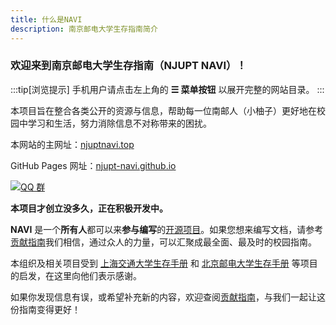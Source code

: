 ```yaml
---
title: 什么是NAVI
description: 南京邮电大学生存指南简介
---
```


### 欢迎来到南京邮电大学生存指南（NJUPT NAVI）！

<div class="mobile-only">

:::tip[浏览提示]
手机用户请点击左上角的 **☰ 菜单按钮** 以展开完整的网站目录。
:::

</div>

本项目旨在整合各类公开的资源与信息，帮助每一位南邮人（小柚子）更好地在校园中学习和生活，努力消除信息不对称带来的困扰。

本网站的主网址：[njuptnavi.top](https://njuptnavi.top/)

GitHub Pages 网址：[njupt-navi.github.io](https://njupt-navi.github.io/)

[![QQ 群](https://img.shields.io/badge/用户交流群-Join-blue.svg?style=flat-square&logo=qq&logoColor=white)](https://qm.qq.com/q/IuQ1YLBOMg)


<CardGrid>
    <LinkCard title="前往目录" href="/freshman/welcome#内容导航" />
</CardGrid>

**本项目才创立没多久，正在积极开发中。**

**NAVI** 是一个**所有人**都可以来**参与编写**的[开源项目](https://github.com/NJUPT-NAVI/NJUPT-Survival-Guide)。如果您想来编写文档，请参考[贡献指南](/contribution/contribution)我们相信，通过众人的力量，可以汇聚成最全面、最及时的校园指南。

本组织及相关项目受到 [上海交通大学生存手册](https://survivesjtu.gitbook.io/survivesjtumanual) 和
[北京邮电大学生存手册](https://guide.byrdocs.org/) 等项目的启发，在这里向他们表示感谢。

如果你发现信息有误，或希望补充新的内容，欢迎查阅[贡献指南](/contribution/contribution)，与我们一起让这份指南变得更好！

